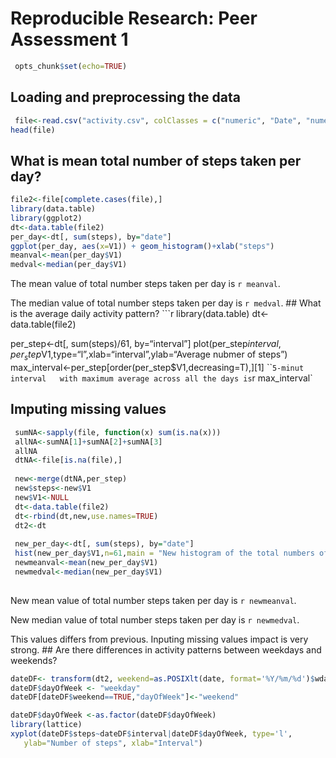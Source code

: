 # Reproducible Research: Peer Assessment 1
 ```r
  opts_chunk$set(echo=TRUE)
 ```

## Loading and preprocessing the data
 ```r
  file<-read.csv("activity.csv", colClasses = c("numeric", "Date", "numeric"))
 head(file)
 ```
## What is mean total number of steps taken per day?
 ```r
 file2<-file[complete.cases(file),]
 library(data.table)
 library(ggplot2)
 dt<-data.table(file2)
 per_day<-dt[, sum(steps), by="date"]
 ggplot(per_day, aes(x=V1)) + geom_histogram()+xlab("steps")
meanval<-mean(per_day$V1)
medval<-median(per_day$V1)
 ```
 
The mean value of total number steps taken per day is `r meanval`.

The median value of total number steps taken per day is `r medval`.
## What is the average daily activity pattern?
 ```r
 library(data.table)
 dt<-data.table(file2)

 per_step<-dt[, sum(steps)/61, by="interval"] 
 plot(per_step$interval,per_step$V1,type="l",xlab="interval",ylab="Average nubmer    of  steps")
 max_interval<-per_step[order(per_step$V1,decreasing=T),][1]
  ```
  5-minut interval   with maximum average across all the days is `r max_interval`

## Imputing missing values
 ```r
  sumNA<-sapply(file, function(x) sum(is.na(x)))
  allNA<-sumNA[1]+sumNA[2]+sumNA[3]
  allNA
  dtNA<-file[is.na(file),]
  
  new<-merge(dtNA,per_step)
  new$steps<-new$V1
  new$V1<-NULL
  dt<-data.table(file2)
  dt<-rbind(dt,new,use.names=TRUE)
  dt2<-dt
  
  new_per_day<-dt[, sum(steps), by="date"]
  hist(new_per_day$V1,n=61,main = "New histogram of the total numbers of steps ", xlab      ="steps per day")
  newmeanval<-mean(new_per_day$V1) 
  newmedval<-median(new_per_day$V1)
   
 ```
 New mean value of total number steps taken per day is `r newmeanval`.

 New median value of total number steps taken per day is `r newmedval`.

This values differs from previous. Inputing missing values impact is very strong.
## Are there differences in activity patterns between weekdays and weekends?
```r
dateDF<- transform(dt2, weekend=as.POSIXlt(date, format='%Y/%m/%d')$wday %in% c(0, 6))
dateDF$dayOfWeek <- "weekday"
dateDF[dateDF$weekend==TRUE,"dayOfWeek"]<-"weekend"

dateDF$dayOfWeek <-as.factor(dateDF$dayOfWeek)
library(lattice)
xyplot(dateDF$steps~dateDF$interval|dateDF$dayOfWeek, type='l',           
   ylab="Number of steps", xlab="Interval")
```